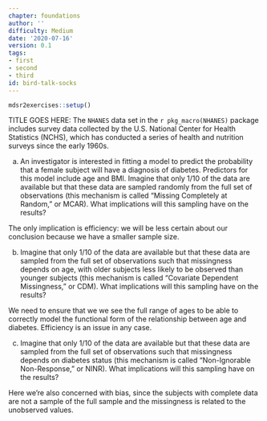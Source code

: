 ```yaml
---
chapter: foundations
author: ''
difficulty: Medium
date: '2020-07-16'
version: 0.1
tags:
- first
- second
- third
id: bird-talk-socks
---
```


```r
mdsr2exercises::setup()
```

TITLE GOES HERE: The `NHANES` data set in the `r pkg_macro(NHANES)` package includes survey data collected by the U.S. National Center for Health Statistics (NCHS), which has conducted a series of health and nutrition surveys since the early 1960s.  

a. An investigator is interested in fitting a model to predict the probability that a female subject will have a diagnosis of diabetes.  Predictors for this model include age and BMI. Imagine that only 1/10 of the data are available but that these data are sampled randomly from the full set of observations (this mechanism is called "Missing Completely at Random," or MCAR).  What implications will this sampling have on the results?

 <!--begin-answer-->
The only implication is efficiency: we will be less certain about our conclusion because we have a smaller sample size.
  <!--end-answer-->


b. Imagine that only 1/10 of the data are available but that these data are sampled from the full set of observations such that missingness depends on age, with older subjects less likely to be observed than younger subjects (this mechanism is called "Covariate Dependent Missingness," or CDM). What implications will this sampling have on the results?

 <!--begin-answer-->
We need to ensure that we we see the full range of ages to be able to correctly model the 
functional form of the relationship between age and diabetes.  Efficiency is an issue in any case.
  <!--end-answer-->


c. Imagine that only 1/10 of the data are available but that these data are sampled from the full set of observations such that missingness depends on diabetes status (this mechanism is called "Non-Ignorable Non-Response," or NINR).  What implications will this sampling have on the results?

 <!--begin-answer-->
Here we're also concerned with bias, since the subjects with complete data are not a sample of the full sample and the missingness
is related to the unobserved values.
  <!--end-answer-->


